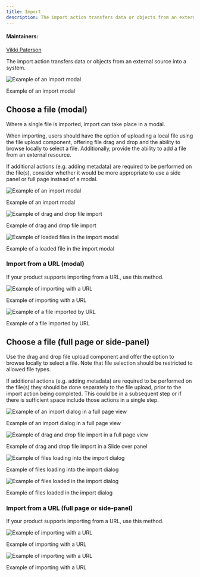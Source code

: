 ```yaml
---
title: Import
description: The import action transfers data or objects from an external source into a system.
---
```


#### Maintainers:

[Vikki Paterson](https://github.com/vikkipaterson)

<PageDescription>

The import action transfers data or objects from an external source into a system.

</PageDescription>

![Example of an import modal](/images/0.png)

<Caption>Example of an import modal</Caption>

## Choose a file (modal)

Where a single file is imported, import can take place in a modal.

When importing, users should have the option of uploading a local file using the file upload component, offering file drag and drop and the ability to browse locally to select a file. Additionally, provide the ability to add a file from an external resource.

If additional actions (e.g. adding metadata) are required to be performed on the file(s), consider whether it would be more appropriate to use a side panel or full page instead of a modal.

<Row>
<Column colLg={8}>

![Example of an import modal](/images/01.png)

<Caption>Example of an import modal</Caption>

</Column>
</Row>

<Row>
<Column colLg={8}>

![Example of drag and drop file import](/images/02.png)

<Caption>Example of drag and drop file import</Caption>

</Column>
</Row>

<Row>
<Column colLg={8}>

![Example of loaded files in the import modal](/images/03.png)

<Caption>Example of a loaded file in the import modal</Caption>

</Column>
</Row>

### Import from a URL (modal)

If your product supports importing from a URL, use this method.

<Row>
<Column colLg={8}>

![Example of importing with a URL](images/04.png)

<Caption>Example of importing with a URL</Caption>

</Column>
</Row>
<Row>
<Column colLg={8}>

![Example of a file imported by URL](images/05.png)

<Caption>Example of a file imported by URL</Caption>

</Column>
</Row>

## Choose a file (full page or side-panel)

Use the drag and drop file upload component and offer the option to browse locally to select a file. Note that file selection should be restricted to allowed file types.

If additional actions (e.g. adding metadata) are required to be performed on the file(s) they should be done separately to the file upload, prior to the import action being completed. This could be in a subsequent step or if there is sufficient space include those actions in a single step.

<Row>
<Column colLg={8}>

![Example of an import dialog in a full page view](/images/06.png)

<Caption>Example of an import dialog in a full page view</Caption>

</Column>
</Row>

<Row>
<Column colLg={8}>

![Example of drag and drop file import in a full page view](/images/07.png)

<Caption>Example of drag and drop file import in a Slide over panel</Caption>

</Column>
</Row>

<Row>
<Column colLg={8}>

![Example of files loading into the import dialog](/images/08.png)

<Caption>Example of files loading into the import dialog</Caption>

</Column>
</Row>
<Row>
<Column colLg={8}>

![Example of files loaded in the import dialog](/images/09.png)

<Caption>Example of files loaded in the import dialog</Caption>

</Column>
</Row>

### Import from a URL (full page or side-panel)

If your product supports importing from a URL, use this method.

<Row>
<Column colLg={8}>

![Example of importing with a URL](images/10.png)

<Caption>Example of importing with a URL</Caption>

</Column>
</Row>

<Row>
<Column colLg={8}>

![Example of importing with a URL](images/11.png)

<Caption>Example of importing with a URL</Caption>

</Column>
</Row>
